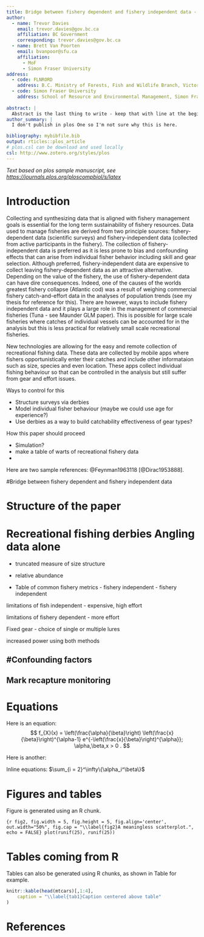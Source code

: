```yaml
---
title: Bridge between fishery dependent and fishery independent data - Design of Fishing Derbies for use in Recreational Fisheries Management
author:
  - name: Trevor Davies
    email: trevor.davies@gov.bc.ca
    affiliation: BC Government
    corresponding: trevor.davies@gov.bc.ca
  - name: Brett Van Poorten
    email: bvanpoor@sfu.ca
    affiliation: 
      - MoF
      - Simon Fraser University
address:
  - code: FLNRORD
    address: B.C. Ministry of Forests, Fish and Wildlife Branch, Victoria, British Columbia, Canada
  - code: Simon Fraser University
    address: School of Resource and Environmental Management, Simon Fraser University, 8888 University Drive, Burnaby, BC, Canada
    
abstract: |
  Abstract is the last thing to write - keep that with line at the beginning of the code
author_summary: |
  I don't publish in plos One so I'm not sure why this is here.

bibliography: mybibfile.bib
output: rticles::plos_article
# plos.csl can be download and used locally
csl: http://www.zotero.org/styles/plos
---
```


_Text based on plos sample manuscript, see <https://journals.plos.org/ploscompbiol/s/latex>_

# Introduction

Collecting and synthesizing data that is aligned with fishery management goals is essential for the long term sustainability of fishery resources.  Data used to manage fisheries are derived from two principle sources: fishery-dependent data (scientific surveys) and fishery-independent data (collected from active participants in the fishery). The collection of fishery-independent data is preferred as it is less prone to bias and confounding effects that can arise from individual fisher behavior including skill and gear selection.  Although preferred, fishery-independent data are expensive to collect leaving fishery-dependent data as an attractive alternative.  Depending on the value of the fishery, the use of fishery-dependent data can have dire consequences.  Indeed, one of the causes of the worlds greatest fishery collapse (Atlantic cod) was a result of weighing commercial fishery catch-and-effort data in the analyses of population trends (see my thesis for reference for this).  There are however, ways to include fishery independent data and it plays a large role in the management of commercial fisheries (Tuna - see Maunder GLM paper).  This is possible for large scale fisheries where catches of individual vessels can be accounted for in the analysis but this is less practical for relatively small scale recreational fisheries.

New technologies are allowing for the easy and remote collection of recreational fishing data.  These data are collected by mobile apps where fishers opportunistically enter their catches and include other informataion such as size, species and even location.  These apps collect individual fishing behaviour so that can be controlled in the analysis but still suffer from gear and effort issues.

Ways to control for this

- Structure surveys via derbies
- Model individual fisher behaviour (maybe we could use age for experience?)
- Use derbies as a way to build catchability effectiveness of gear types?

How this paper should proceed

- Simulation?
- make a table of warts of recreational fishery data
- 



Here are two sample references: @Feynman1963118 [@Dirac1953888].

#Bridge between fishery dependent and fishery independent data

# Structure of the paper

# Recreational fishing derbies Angling data alone
- truncated measure of size structure
- relative abundance

- Table of common fishery metrics - fishery independent - fishery independent 

limitations of fish independent
- expensive, high effort

limitations of fishery dependent
- more effort

Fixed gear
- choice of single or multiple lures



increased power using both methods


#Confounding factors
-

## Mark recapture monitoring












# Equations

Here is an equation:
$$ 
  f_{X}(x) = \left(\frac{\alpha}{\beta}\right)
  \left(\frac{x}{\beta}\right)^{\alpha-1}
  e^{-\left(\frac{x}{\beta}\right)^{\alpha}}; 
  \alpha,\beta,x > 0 .
$$

Here is another:
\begin{align}
  a^2+b^2=c^2.
\end{align}

Inline equations: $\sum_{i = 2}^\infty\{\alpha_i^\beta\}$

# Figures and tables

Figure \ref{fig2} is generated using an R chunk.

```{r fig2, fig.width = 5, fig.height = 5, fig.align='center', out.width="50%", fig.cap = "\\label{fig2}A meaningless scatterplot.", echo = FALSE}
plot(runif(25), runif(25))
```

# Tables coming from R

Tables can also be generated using R chunks, as shown in Table \ref{tab1} for example.

```r
knitr::kable(head(mtcars)[,1:4], 
    caption = "\\label{tab1}Caption centered above table"
)
```



# References {#references .unnumbered}

